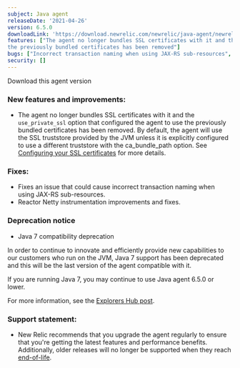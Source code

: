 ```yaml
---
subject: Java agent
releaseDate: '2021-04-26'
version: 6.5.0
downloadLink: 'https://download.newrelic.com/newrelic/java-agent/newrelic-agent/6.5.0/'
features: ["The agent no longer bundles SSL certificates with it and the use_private_ssl option that configured the agent to use
the previously bundled certificates has been removed"]
bugs: ["Incorrect transaction naming when using JAX-RS sub-resources", "Reactor Netty instrumentation improvements and fixes"]
security: []
---
```


<ButtonGroup>
  <ButtonLink
    role="button"
    to="https://download.newrelic.com/newrelic/java-agent/newrelic-agent/6.5.0/"
    variant="primary"
  >
    Download this agent version
  </ButtonLink>
</ButtonGroup>

### New features and improvements:

* The agent no longer bundles SSL certificates with it and the `use_private_ssl` option that configured the agent to use
  the previously bundled certificates has been removed. By default, the agent will use the SSL truststore provided by
  the JVM unless it is explicitly configured to use a different truststore with the ca_bundle_path option. See
  [Configuring your SSL certificates](https://docs.newrelic.com/docs/agents/java-agent/configuration/configuring-your-ssl-certificates/)
  for more details.

### Fixes:

* Fixes an issue that could cause incorrect transaction naming when using JAX-RS sub-resources.
* Reactor Netty instrumentation improvements and fixes.

### Deprecation notice

* Java 7 compatibility deprecation

In order to continue to innovate and efficiently provide new capabilities to our customers who run on the JVM, Java 7
support has been deprecated and this will be the last version of the agent compatible with it.

If you are running Java 7, you may continue to use Java agent 6.5.0 or lower.

For more information, see the [Explorers Hub post](https://discuss.newrelic.com/t/important-upcoming-changes-to-capabilities-across-synthetics-apm-java-php-infrastructure-mobile-agents-health-maps-statsd-and-legacy-dashboards/147982).

### Support statement:

* New Relic recommends that you upgrade the agent regularly to ensure that you're getting the latest features and
  performance benefits. Additionally, older releases will no longer be supported when they reach
  [end-of-life](https://docs.newrelic.com/docs/using-new-relic/cross-product-functions/install-configure/notification-changes-new-relic-saas-features-distributed-software/).
